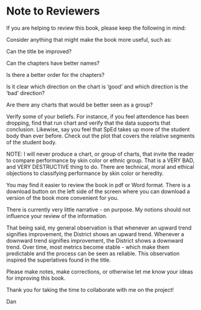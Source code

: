 # Note to Reviewers {.unnumbered}



If you are helping to review this book, please keep the following in mind:

Consider anything that might make the book more useful, such as:

Can the title be improved?

Can the chapters have better names?

Is there a better order for the chapters?

Is it clear which direction on the chart is 'good' and which direction is the 'bad' direction?

Are there any charts that would be better seen as a group?

Verify some of your beliefs.  For instance, if you feel attendence has been dropping, find that run chart and verify that the data supports that conclusion.  Likewise, say you feel that SpEd takes up more of the student body than ever before.  Check out the plot that covers the relative segments of the student body.


NOTE:  I will never produce a chart, or group of charts, that invite the reader to compare performance by skin color or ethnic group.  That is a VERY BAD, and VERY DESTRUCTIVE thing to do.  There are technical, moral and ethical objections to classifying performance by skin color or heredity.


You may find it easier to review the book in pdf or Word format.  There is a download button on the left side of the screen where you can download a version of the book more convenient for you.

There is currently very little narrative - on purpose.  My notions should not influence your review of the information.

That being said, my general observation is that whenever an upward trend signifies improvement, the District shows an upward trend.  Whenever a downward trend signifies improvement, the District shows a downward trend.  Over time, most metrics become stable - which make them predictable and the process can be seen as reliable.  This observation inspired the superlatives found in the title.


Please make notes, make corrections, or otherwise let me know your ideas for improving this book.

Thank you for taking the time to collaborate with me on the project!

Dan





